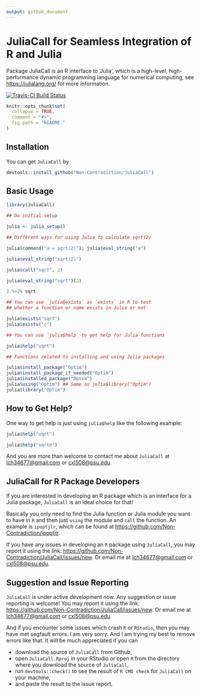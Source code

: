 ```yaml
---
output: github_document
---
```


<!-- README.md is generated from README.Rmd. Please edit that file -->

# JuliaCall for Seamless Integration of R and Julia

Package JuliaCall is an R interface to 'Julia',
which is a high-level, high-performance dynamic programming language
for numerical computing, see <https://julialang.org/> for more information.
    
[![Travis-CI Build Status](https://travis-ci.org/Non-Contradiction/JuliaCall.svg?branch=master)](https://travis-ci.org/Non-Contradiction/JuliaCall)

```r
knitr::opts_chunk$set(
  collapse = TRUE,
  comment = "#>",
  fig.path = "README-"
)
```

## Installation

You can get `JuliaCall` by
```r
devtools::install_github("Non-Contradiction/JuliaCall")
```

## Basic Usage
```r
library(JuliaCall)

## Do initial setup

julia <- julia_setup()

## Different ways for using Julia to calculate sqrt(2)

julia$command("a = sqrt(2)"); julia$eval_string("a")

julia$eval_string("sqrt(2)")

julia$call("sqrt", 2)

julia$eval_string("sqrt")(2)

2 %>J% sqrt

## You can use `julia$exists` as `exists` in R to test
## whether a function or name exists in Julia or not

julia$exists("sqrt")
julia$exists("c")

## You can use `julia$help` to get help for Julia functions

julia$help("sqrt")

## Functions related to installing and using Julia packages

julia$install_package("Optim")
julia$install_package_if_needed("Optim")
julia$installed_package("Optim")
julia$using("Optim") ## Same as julia$library("Optim")
julia$library("Optim")
```

## How to Get Help?

One way to get help is just using `julia$help` like the following example:

```r
julia$help("sqrt")

julia$help("sqrtm")
```

And you are more than welcome to contact me about `JuliaCall`
at <lch34677@gmail.com> or <cxl508@psu.edu>.

## JuliaCall for R Package Developers

If you are interested in developing an R package which is an interface for
a Julia package, `JuliaCall` is an ideal choice for that!

Basically you only need to find the Julia function or Julia module you want to have in `R`
and then just `using` the module and `call` the function.
An example is `ipoptjlr`, which can be found at <https://github.com/Non-Contradiction/ipoptjlr>.

If you have any issues in developing an `R` package using `JuliaCall`,
you may report it using the link: <https://github.com/Non-Contradiction/JuliaCall/issues/new>.
Or email me at <lch34677@gmail.com> or <cxl508@psu.edu>.

## Suggestion and Issue Reporting

`JuliaCall` is under active development now.
Any suggestion or issue reporting is welcome!
You may report it using the link: <https://github.com/Non-Contradiction/JuliaCall/issues/new>.
Or email me at <lch34677@gmail.com> or <cxl508@psu.edu>.

And if you encounter some issues which crash `R` or `RStudio`,
then you may have met segfault errors. 
I am very sorry.
And I am trying my best to remove errors like that.
It will be much appreciated if you can 

- download the source of `JuliaCall` from Github, 
- open `JuliaCall.Rproj` in your RStudio or open `R` from the directory where you download the source of `JuliaCall`,
- run `devtools::check()` to see the result of `R CMD check` for `JuliaCall` on your machine,
- and paste the result to the issue report.







